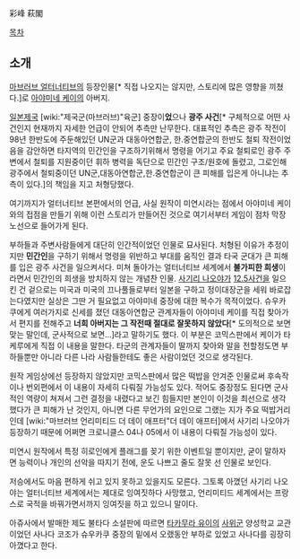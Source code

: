 彩峰 萩閣

[[목차]]

== 소개 ==
[[마브러브 얼터너티브]]의 등장인물[* 직접 나오지는 않지만, 스토리에 많은 영향을 끼쳤다.]로 [[아야미네 케이]]의 아버지.

[[일본 제국(마브러브 시리즈)|일본제국]] [wiki:"제국군(마브러브)"육군] 중장이'''었'''으나 '''광주 사건'''[* 구체적으로 어떤 사건인지 현재까지 자세한 언급이 안되어 추측만 난무한다. 대표적인 추측은 광주 작전이 98년 한반도에 주둔해있던 UN군과 대동아연합군, 한.중연합군의 한반도 철퇴 작전이었음을 감안하면 타지역의 민간인을 구조하기위해서 명령을 어기고 주요 철퇴로인 광주 주변에서 철퇴를 지원중이던 휘하 병력을 독단으로 민간인 구조/원호에 돌렸고, 그로인해 광주에서 철퇴중이던 UN군,대동아연합군,한.중연합군이 큰 피해를 입은게 아니냐는 추측이 있다.]의 책임을 지고 처형당했다.

여기까지가 얼터너티브 본편에서의 언급, 사실 원작이 미연시라는 점에서 아야미네 케이와의 접점을 만들기 위해 이런 스토리가 만들어진 것으로 여기서부터 게임이 점차 막장노선으로 들어가게 된다. 

부하들과 주변사람들에게 대단히 인간적이었던 인물로 묘사된다. 처형된 이유가 추정이지만 '''민간인'''을 구하기 위해서 명령을 위반하고 부대를 움직인 결과 타국 군대가 큰 피해를 입은 광주 사건을 일으켜서다. 미쳐 돌아가는 얼터너티브 세계에서 '''불가피한 희생'''이라면서 민간인의 희생을 방치하지 않는 개념찬 인물. [[사기리 나오야]]가 [[12.5사건]]을 일으킨 건 겉으로는 미국과 미국의 끄나풀들로부터 일본을 구하고 정이대장군을 세워 바로잡는다였지만 실상은 그딴 거 필요없고 아야미네 중장에 대한 복수가 목적이었다. 슈우카쿠에게 여러가지로 신세를 졌던 대동아연합군 관계자들이 아야미네 케이를 직접 찾아가서 편지를 전해주고 '''너희 아버지는 그 작전때 절대로 잘못하지 않았다'''[* 도의적으로 보면 맞는 말인데, 군사적으로 보면...]라고 말하기도 했다. 이 부분은 코믹스판에서 케이가 타케루에게 직접 이 내용을 말한다. 타군의 관계자들이 딸까지 찾아와 말을 전할정도면 부하들뿐만 아니라 다른 나라 사람들한테도 좋은 사람이었던 것으로 생각된다. 

원작 게임상에선 등장하지 않았지만 코믹스판에서 많은 떡밥을 안겨준 인물로써 후속작이나 번외편에서 이 내용이 자세히 다뤄질 가능성도 있다. 적어도 중장정도 된다면 군사적인 역량이 쳐져서 그런 결정을 내렸다고 보긴 힘들지만 본인이 이것을 최선으로 생각했다가 큰 피해가 난 것인지, 아니면 다른 무언가의 요인으로 그랬는 지가 주요 떡밥거리인데 [wiki:"마브러브 언리미티드 더 데이 애프터"더 데이 애프터]에서 사기리 나오야가 등장하기 때문에 어쩌면 크로니클스 04나 05에서 이 내용이 다뤄질 가능성이 있다.

미연시 원작에서 특정 히로인에게 플래그를 꽂기 위한 이벤트일 뿐이지만, 굳이 말하자면 능력이나 개인의 선악을 따지기 전에, 운도 나쁘고 줄도 잘못 선 인물로 보인다. 

저승에서도 마음 편하게 쉬고 있지 못하고 있을지도 모른다. 그토록 아꼈던 사기리 나오야는 얼터너티브 세계에서는 제대로 잉여짓하다 사망했고, 언리미티드 세계에서는 프랑스로 국적을 바꿔가면서까지 잉여짓을 하고 있으니 말이다.

아쥬사에서 발매한 제도 불타다 소설판에 따르면 [[타카무라 유이]]의 [[사위군]] 양성학교 교관이었던 사나다 코조가 슈우카쿠 중장의 밑에서 오랬동안 부하로 있었고 사나다를 굉장히 아꼈다고 한다.


